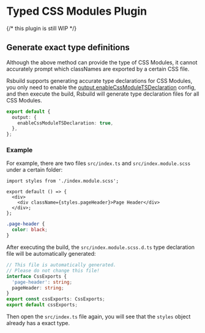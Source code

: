 # Typed CSS Modules Plugin

{/* this plugin is still WIP */}

## Generate exact type definitions

Although the above method can provide the type of CSS Modules, it cannot accurately prompt which classNames are exported by a certain CSS file.

Rsbuild supports generating accurate type declarations for CSS Modules, you only need to enable the [output.enableCssModuleTSDeclaration](/config/output/enablecssmodulesdeclaration) config, and then execute the build, Rsbuild will generate type declaration files for all CSS Modules.

```ts
export default {
  output: {
    enableCssModuleTSDeclaration: true,
  },
};
```

### Example

For example, there are two files `src/index.ts` and `src/index.module.scss` under a certain folder:

```tsx title="src/index.ts"
import styles from './index.module.scss';

export default () => {
  <div>
    <div className={styles.pageHeader}>Page Header</div>
  </div>;
};
```

```scss title="src/index.module.scss"
.page-header {
  color: black;
}
```

After executing the build, the `src/index.module.scss.d.ts` type declaration file will be automatically generated:

```ts title="src/index.module.scss.d.ts"
// This file is automatically generated.
// Please do not change this file!
interface CssExports {
  'page-header': string;
  pageHeader: string;
}
export const cssExports: CssExports;
export default cssExports;
```

Then open the `src/index.ts` file again, you will see that the `styles` object already has a exact type.
